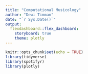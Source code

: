 ```yaml
---
title: "Computational Musicology"
author: "Dewi Timman"
date: "`r Sys.Date()`"
output: 
  flexdashboard::flex_dashboard:
    storyboard: true
    theme: plotly
---
```


```r
knitr::opts_chunk$set(echo = TRUE)
library(tidyverse)
library(spotifyr)
library(plotly)
```


